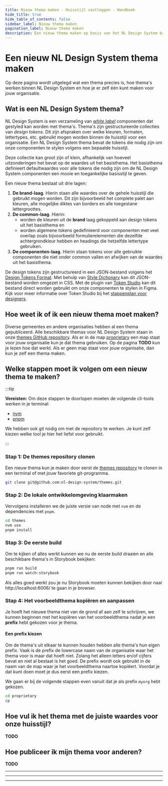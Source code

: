 ```yaml
---
title: Nieuw thema maken · Huisstijl vastleggen · Handboek
hide_title: true
hide_table_of_contents: false
sidebar_label: Nieuw thema maken
pagination_label: Nieuw thema maken
description: Een nieuw thema maken op basis van het NL Design System basisthema
---
```



# Een nieuw NL Design System thema maken

<Paragraph lead>
  Op deze pagina wordt uitgelegd wat een thema precies is, hoe thema's werken binnen NL Design System en hoe je er zelf
  één kunt maken voor jouw organisatie.
</Paragraph>

## Wat is een NL Design System thema?

NL Design System is een verzameling van [_white label_](https://en.wikipedia.org/wiki/White-label_product) componenten dat gestyled kan worden met thema's.
Thema's zijn gestructureerde collecties van _design tokens_. Dit zijn afspraken over welke kleuren, formaten, lettertypes, etc. gebruikt mogen worden binnen de huisstijl voor een organisatie. Een NL Design System thema bevat de tokens die nodig zijn om onze componenten te stylen volgens een bepaalde huisstijl.

Deze collectie kan groot zijn of klein, afhankelijk van hoeveel uitzonderingen het bevat op de waardes uit het basisthema. Het basisthema definieert defaultwaardes voor alle tokens die nodig zijn om de NL Design System componenten een mooie en toegankelijke basisstijl te geven.

Een nieuw thema bestaat uit drie lagen:

1. **De brand-laag**. Hierin staan alle waardes over de gehele huisstijl die gebruikt mogen worden. Dit zijn bijvoorbeeld het complete palet aan kleuren, alle mogelijke diktes van borders en alle toegestane lettergroottes.
1. **De common-laag**. Hierin:
   - worden de kleuren uit de **brand** laag gekoppeld aan design tokens uit het basisthema en
   - worden algemene tokens gedefinieerd voor componenten met veel overlap zoals bijvoorbeeld formulierelementen die dezelfde achtergrondkleur hebben en headings die hetzelfde lettertype gebruiken.
1. **De componenten-laag**. Hierin staan tokens voor alle gebruikte componenten die niet onder common vallen en afwijken van de waardes uit het basisthema.

De design tokens zijn gestructureerd in een JSON-bestand volgens het [Design Tokens Format](https://tr.designtokens.org/format/). Met behulp van [Style Dictionary](https://amzn.github.io/style-dictionary/) kan dit JSON-bestand worden omgezet in CSS. Met de plugin van [Token Studio](https://tokens.studio/plugin) kan dit bestand direct worden gebruikt om onze componenten te stylen in Figma. Kijk voor meer informatie over Token Studio bij het [stappenplan voor designers](/handboek/designer/stappenplan).

## Hoe weet ik of ik een nieuw thema moet maken?

Diverse gemeentes en andere organisaties hebben al een thema gepubliceerd. Alle beschikbare themas voor NL Design System staan in onze [themes GitHub repository](https://github.com/nl-design-system/themes). Als er in de map [proprietary](https://github.com/nl-design-system/themes/tree/main/proprietary) een map staat voor jouw organisatie kun je dat thema gebruiken. Op de pagina **TODO** kun je lezen hoe dat werkt. Als er geen map staat voor jouw organisatie, dan kun je zelf een thema maken.

## Welke stappen moet ik volgen om een nieuw thema te maken?

:::tip

**Vereisten:** Om deze stappen te doorlopen moeten de volgende cli-tools werken in je terminal:

- [nvm](https://github.com/nvm-sh/nvm)
- [pnpm](https://pnpm.io/)

We hebben ook git nodig om met de repository te werken. Je kunt zelf kiezen welke tool je hier het liefst voor gebruikt.

:::

### Stap 1: De themes repository clonen

Een nieuw thema kun je maken door eerst de [themes repository](https://github.com/nl-design-system/themes) te clonen in een terminal of met jouw favoriete git-programma.

```sh
git clone git@github.com:nl-design-system/themes.git
```

### Stap 2: De lokale ontwikkelomgeving klaarmaken

Vervolgens installeren we de juiste versie van node met `nvm` en de dependencies met `pnpm`.

```sh
cd themes
nvm use
pnpm install
```

### Stap 3: De eerste build

Om te kijken of alles werkt kunnen we nu de eerste build draaien en alle beschikbare thema's in Storybook bekijken:

```sh
pnpm run build
pnpm run watch:storybook
```

Als alles goed werkt zou je nu Storybook moeten kunnen bekijken door naar http://localhost:6006/ te gaan in je browser.

### Stap 4: Het voorbeeldthema kopiëren en aanpassen

Je hoeft het nieuwe thema niet van de grond af aan zelf te schrijven, we kunnen beginnen met het kopiëren van het voorbeeldthema nadat je een **prefix** hebt gekozen voor je thema.

#### Een prefix kiezen

Om de thema's uit elkaar te kunnen houden hebben alle thema's hun eigen prefix. Vaak is de prefix de lowercase naam van de organisatie waar het thema voor is maar dat hoeft niet. Zolang het alleen letters en/of cijfers bevat en niet al bestaat is het goed. De prefix wordt ook gebruikt in de naam van de map waar je het voorbeeldthema naartoe kopiëert. Voordat je dat kunt doen moet je dus eerst een prefix kiezen.

We gaan er bij de volgende stappen even vanuit dat je als prefix `myorg` hebt gekozen.

```sh
cd proprietary
cp
```

## Hoe vul ik het thema met de juiste waardes voor onze huisstijl?

**TODO**

## Hoe publiceer ik mijn thema voor anderen?

**TODO**

---

---

---
